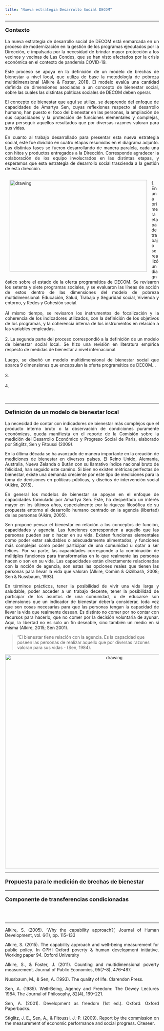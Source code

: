 ```yaml
---
title: "Nueva estrategia Desarrollo Social DECOM"
---
```


---

<p style="font-size:18px"; align="justify"><b>Contexto</b></p>

<p align="justify">La nueva estrategia de desarrollo social de DECOM está enmarcada en un proceso de modernización en la gestión de los programas ejecutados por la Dirección, e impulsada por la necesidad de brindar mayor protección a los vecinos y vecinas de Las Condes, que se han visto afectados por la crisis económica en el contexto de pandemia COVID-19.</p>

<p align="justify">Este proceso se apoya en la definición de un modelo de brechas de bienestar a nivel local, que utiliza de base la metodología de pobreza multidimensional (Alkire & Foster, 2011). El modelo evalúa una cantidad definida de dimensiones asociadas a un concepto de bienestar social, sobre las cuales las distintas políticas sociales de DECOM deben operar.</p>

<p align="justify">El concepto de bienestar que aquí se utiliza, se desprende del enfoque de capacidades de Amartya Sen, cuyas reflexiones respecto al desarrollo humano, han puesto el foco del bienestar en las personas, la ampliación de sus capacidades y la protección de funciones elementales y complejas, para perseguir aquellos resultados que por diversas razones valoran para sus vidas.</p>

<p align="justify">En cuanto al trabajo desarrollado para presentar esta nueva estrategia social, este fue dividido en cuatro etapas resumidas en el diagrama adjunto. Las distintas fases se fueron desarrollando de manera paralela, cada una con hitos y productos entregados a la Dirección. Corresponde agradecer la colaboración de los equipo involucrados en las distintas etapas, y esperamos que esta estrategia de desarrollo social trascienda a la gestión de esta dirección.</p>

<img style="float:left; margin:15px;" src="/Users/fevegag/OneDrive/Desarrollo website estudios/EstudiosDecom.git.io/images/Diagramatrabajo.png" alt="drawing" width="450" height="300"/><p align="justify"><br>1. En una primera etapa de trabajo se realizó un diagnóstico sobre el estado de la oferta programática de DECOM. Se revisaron los setenta y siete programas sociales, y se evaluaron las líneas de acción de estos dentro de las dimensiones del modelo de pobreza multidimensional: Educación, Salud, Trabajo y Seguridad social, Vivienda y entorno, y Redes y Cohesión social.<br>
<br>
Al mismo tiempo, se revisaron los instrumentos de focalización y la coherencia de los indicadores utilizados, con la definición de los objetivos de los programas, y la coherencia interna de los instrumentos en relación a las variables empleadas. <br>
<br>
2. La segunda parte del proceso correspondió a la definición de un modelo de bienestar social local. Se hizo una revisión en literatura empírica respecto de medidas de bienestar a nivel internacional.<br>
<br>
Luego, se diseñó un modelo multidimensional de bienestar social que abarca 9 dimensiones que encapsulan la oferta programática de DECOM...<br> 
<br>
3.<br>
<br>
4.<br>
<br>
</br></p>

---

<p style="font-size:18px"; align="justify"><b>Definición de un modelo de bienestar local</b></p>

<p align="justify">La necesidad de contar con indicadores de bienestar más complejos que el producto interno bruto o la observación de condiciones puramente económicas, queda manifiesta en el reporte de la Comisión sobre la medición del Desarrollo Económico y Progreso Social de Paris, elaborado por Stiglitz, Sen y Fitoussi (2009).</p>

<p align="justify">En la última década se ha avanzado de manera importante en la creación de mediciones de bienestar en diversos países. El Reino Unido, Alemania, Australia, Nueva Zelanda o Bután con su llamativo índice nacional bruto de felicidad, han seguido este camino. Si bien no existen métricas perfectas de bienestar, existe una demanda creciente por este tipo de mediciones para la toma de decisiones en políticas públicas, y diseños de intervención social (Alkire, 2015).</p>

<p align="justify">En general los modelos de bienestar se apoyan en el enfoque de capacidades formulado por Amartya Sen. Este, ha despertado un interés mayor en los últimos años, especialmente por la riqueza filosófica de su propuesta entorno al desarrollo humano centrado en la agencia (libertad) de las personas (Alkire, 2005).</p>

<p align="justify">Sen propone pensar el bienestar en relación a los conceptos de función, capacidades y agencia. Las funciones corresponden a aquello que las personas pueden ser o hacer en su vida. Existen funciones elementales como poder estar saludables o adecuadamente alimentados, y funciones más complejas como poder participar de una comunidad u optar a ser felices. Por su parte, las capacidades corresponde a la combinación de múltiples funciones para transformarlas en lo que realmente las personas hacen o son en su vida. Las capacidades están directamente relacionadas con la noción de agencia, son estas las opciones reales que tienen las personas para llevar la vida que valoran (Alkire, Comim & Qizilbash, 2008; Sen & Nussbaum, 1993).</p>

<p align="justify">En términos prácticos, tener la posibilidad de vivir una vida larga y saludable, poder acceder a un trabajo decente, tener la posibilidad de participar de los asuntos de una comunidad, o de educarse son dimensiones que un indicador de bienestar debería considerar, toda vez que son cosas necesarias para que las personas tengan la capacidad de llevar la vida que realmente desean. Es distinto no comer por no contar con recursos para hacerlo, que no comer por la decisión voluntaria de ayunar. Aquí, la libertad no es solo un fin deseable, sino también un medio en sí misma (Alkire, 2015; Sen 2001).</p>

> "El bienestar tiene relación con la agencia. Es la capacidad que poseen las personas de realizar aquello que por diversas razones valoran para sus vidas - (Sen, 1984).

<div align="center"><img src="/Users/fevegag/OneDrive/Desarrollo website estudios/EstudiosDecom.git.io/images/bienestar.png" alt="drawing" width="700"/>



---

<p style="font-size:18px"; align="justify"><b>Propuesta para le medición de brechas de bienestar</b></p>


---

<p style="font-size:18px"; align="justify"><b>Componente de transferencias condicionadas</b></p>
<br>
</br>

---

<p align="justify">Alkire, S. (2005). ‘Why the capability approach?’, Journal of Human Development, vol. 6(1),
pp. 115–133</p>

<p align="justify">Alkire, S. (2015). The capability approach and well-being measurement for public policy. In OPHI Oxford poverty & human development initiative. Working paper 94. Oxford University</p>

<p align="justify">Alkire, S., & Foster, J. (2011). Counting and multidimensional poverty measurement. Journal of Public Economics, 95(7–8), 476–487.</p>

<p align="justify">Nussbaum, M., & Sen, A. (1993). The quality of life. Clarendon Press.</p>

<p align="justify">Sen, A. (1985). Well-Being, Agency and Freedom: The Dewey Lectures 1984. The Journal of Philosophy, 82(4), 169–221.</p>

<p align="justify">Sen, A. (2001). Development as freedom (1st ed.). Oxford: Oxford Paperbacks.</p>

<p align="justify">Stiglitz, J. E., Sen, A., & Fitoussi, J.-P. (2009). Report by the commission on the measurement of economic performance and social progress. Citeseer.</p>






</br>






